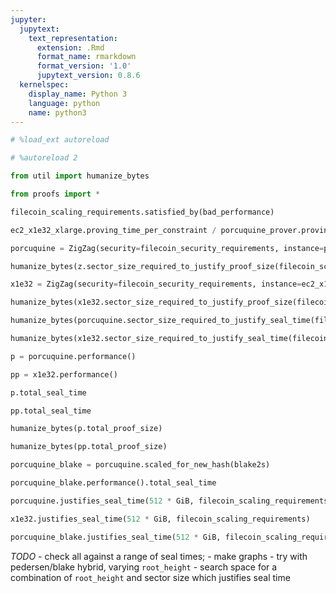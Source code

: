 ```yaml
---
jupyter:
  jupytext:
    text_representation:
      extension: .Rmd
      format_name: rmarkdown
      format_version: '1.0'
      jupytext_version: 0.8.6
  kernelspec:
    display_name: Python 3
    language: python
    name: python3
---
```


```python
# %load_ext autoreload
```

```python
# %autoreload 2
```

```python
from util import humanize_bytes
```

```python
from proofs import *
```

```python
filecoin_scaling_requirements.satisfied_by(bad_performance)
```

```python
ec2_x1e32_xlarge.proving_time_per_constraint / porcuquine_prover.proving_time_per_constraint
```

```python
porcuquine = ZigZag(security=filecoin_security_requirements, instance=porcuquine_prover)
```

```python
humanize_bytes(z.sector_size_required_to_justify_proof_size(filecoin_scaling_requirements))
```

```python
x1e32 = ZigZag(security=filecoin_security_requirements, instance=ec2_x1e32_xlarge, partitions=8)
```

```python
humanize_bytes(x1e32.sector_size_required_to_justify_proof_size(filecoin_scaling_requirements))
```

```python
humanize_bytes(porcuquine.sector_size_required_to_justify_seal_time(filecoin_scaling_requirements))
```

```python
humanize_bytes(x1e32.sector_size_required_to_justify_seal_time(filecoin_scaling_requirements))
```

```python
p = porcuquine.performance()
```

```python
pp = x1e32.performance()
```

```python
p.total_seal_time
```

```python
pp.total_seal_time
```

```python
humanize_bytes(p.total_proof_size)
```

```python
humanize_bytes(pp.total_proof_size)
```

```python
porcuquine_blake = porcuquine.scaled_for_new_hash(blake2s)
```

```python
porcuquine_blake.performance().total_seal_time
```

```python
porcuquine.justifies_seal_time(512 * GiB, filecoin_scaling_requirements)
```

```python
x1e32.justifies_seal_time(512 * GiB, filecoin_scaling_requirements)
```

```python
porcuquine_blake.justifies_seal_time(512 * GiB, filecoin_scaling_requirements)
```

*TODO*
 - check all against a range of seal times;
 - make graphs
 - try with pedersen/blake hybrid, varying `root_height`
 - search space for a combination of `root_height` and sector size which justifies seal time


```python

```
